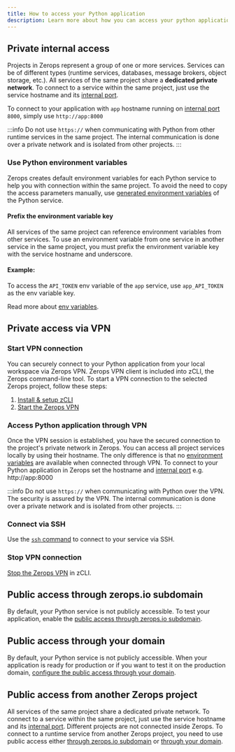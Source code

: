 ```yaml
---
title: How to access your Python application
description: Learn more about how you can access your python application on Zerops.
---
```


## Private internal access

Projects in Zerops represent a group of one or more services.
Services can be of different types (runtime services, databases, message brokers, object storage, etc.). All services of the same project share a **dedicated private network**. To connect to a service within the same project, just use the service hostname and its [internal port](/python/how-to/build-pipeline#ports).

To connect to your application with `app` hostname running on [internal port](/python/how-to/build-pipeline#ports) `8000`, simply use `http://app:8000`

:::info
Do not use `https://` when communicating with Python from other runtime services in the same project. The internal communication is done over a private network and is isolated from other projects.
:::

### Use Python environment variables

Zerops creates default environment variables for each Python service to help you with connection within the same project. To avoid the need to copy the access parameters manually, use [generated environment variables](/python/how-to/env-variables#generated-env-variables) of the Python service.

#### Prefix the environment variable key

All services of the same project can reference environment variables from other services. To use an environment variable from one service in another service in the same project, you must prefix the environment variable key with the service hostname and underscore.

#### Example:

To access the `API_TOKEN` env variable of the `app` service, use `app_API_TOKEN` as the env variable key.

Read more about [env variables](/python/how-to/env-variables).

## Private access via VPN

### Start VPN connection

You can securely connect to your Python application from your local workspace via Zerops VPN. Zerops VPN client is included into zCLI, the Zerops command-line tool. To start a VPN connection to the selected Zerops project, follow these steps:

1. [Install & setup zCLI](/references/cli)
2. [Start the Zerops VPN](/references/vpn#start-vpn)

### Access Python application through VPN

Once the VPN session is established, you have the secured connection to the project's private network in Zerops. You can access all project services locally by using their hostname. The only difference is that no [environment variables](/python/how-to/env-variables) are available when connected through VPN. To connect to your Python application in Zerops set the hostname and [internal port](/python/how-to/build-pipeline#ports) e.g. http://app:8000

:::info
Do not use `https://` when communicating with Python over the VPN. The security is assured by the VPN. The internal communication is done over a private network and is isolated from other projects.
:::

### Connect via SSH

Use the <a href="/references/ssh">`ssh` command</a> to connect to your service via SSH.

### Stop VPN connection

[Stop the Zerops VPN](/references/vpn#stop-vpn) in zCLI.

## Public access through zerops.io subdomain

By default, your Python service is not publicly accessible. To test your application, enable the [public access through zerops.io subdomain](/features/access#public-access-through-zerops-subdomain).

## Public access through your domain

By default, your Python service is not publicly accessible. When your application is ready for production or if you want to test it on the production domain, [configure the public access through your domain](/features/access#public-access-through-your-domain).

## Public access from another Zerops project

All services of the same project share a dedicated private network. To connect to a service within the same project, just use the service hostname and its [internal port](/python/how-to/build-pipeline#ports). Different projects are not connected inside Zerops. To connect to a runtime service from another Zerops project, you need to use public access either [through zerops.io subdomain](/features/access#public-access-through-zerops-subdomain) or [through your domain](/features/access#public-access-through-your-domain).
